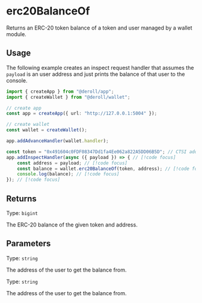 # erc20BalanceOf

Returns an ERC-20 token balance of a token and user managed by a wallet module.

## Usage

The following example creates an inspect request handler that assumes the `payload` is an user address and just prints the balance of that user to the console.

```ts twoslash
import { createApp } from "@deroll/app";
import { createWallet } from "@deroll/wallet";

// create app
const app = createApp({ url: "http://127.0.0.1:5004" });

// create wallet
const wallet = createWallet();

app.addAdvanceHandler(wallet.handler);

const token = "0x491604c0FDF08347Dd1fa4Ee062a822A5DD06B5D"; // CTSI address // [!code focus]
app.addInspectHandler(async ({ payload }) => { // [!code focus]
    const address = payload; // [!code focus]
    const balance = wallet.erc20BalanceOf(token, address); // [!code focus]
    console.log(balance); // [!code focus]
}); // [!code focus]
```

## Returns

Type: `bigint`

The ERC-20 balance of the given token and address.

## Parameters

Type: `string`

The address of the user to get the balance from.

Type: `string`

The address of the user to get the balance from.
